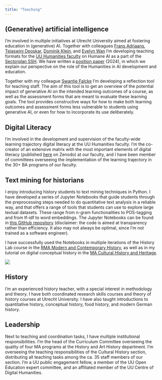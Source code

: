 ```yaml
---
title: "Teaching"
---
```


## (Generative) artificial intelligence

I'm involved in multiple initiatives at Utrecht University aimed at fostering education in (generative) AI. Together with colleagues [Frans Adriaans](https://www.uu.nl/staff/FWAdriaans){.external target="_blank"}, [Tejaswini Deoskar](https://www.uu.nl/staff/TDeoskar){.external target="_blank"}, [Dominik Klein](https://www.uu.nl/staff/DKlein){.external target="_blank"}, and [Evelyn Wan](https://www.uu.nl/staff/PYWan){.external target="_blank"} I'm developing teaching formats for the [UU Humanities faculty](https://www.uu.nl/en/organisation/faculty-of-humanities){.external target="_blank"} on Humane AI as a part of the [Sectorplan SSH](https://www.sectorplan-ssh.nl/){.external target="_blank"}. We have written a [position paper](documents/HumaneAI-positionpaper-Draft1.0.pdf) (2024), in which we explain our perspective on the role of the Humanities in AI development and education.

Together with my colleague [Swantje Falcke](https://www.uu.nl/staff/SFalcke){.external target="_blank"} I'm developing a reflection tool for teaching staff. The aim of this tool is to get an overview of the potential impact of generative AI on the intended learning outcomes of a course, as well as the assessment forms that are meant to evaluate these learning goals. The tool provides constructive ways for how to make both learning outcomes and assessment forms less vulnerable to students using generative AI, or even for how to incorporate its use deliberately.

## Digital Literacy

I'm involved in the development and supervision of the faculty-wide learning trajectory digital literacy at the UU Humanities faculty. I'm the co-creator of an extensive matrix with the most important elements of digital literacy (published [here](https://zenodo.org/records/14056709){.external target="_blank"} on Zenodo) at our faculty, and I have been member of committees overseeing the implementation of the learning trajectory in the 30+ BA programs of our faculty.

## Text mining for historians

I enjoy introducing history students to text mining techniques in Python. I have developed a series of Jupyter Notebooks that guide students through the preprocessing steps needed to do quantitative text analysis in a reliable way, and that offers a range of tools that students can use to explore large textual datasets. These range from n-gram functionalities to POS-tagging and from tf-idf to word embeddings. The Jupyter Notebooks can be found in [this GitHub repository](https://github.com/PimHuijnen/QTA){.external target="_blank"} (disclaimer: the code is aimed at transparency rather than efficiency. It also may not always be optimal, since I'm not trained as a software engineer). 

I have successfully used the Notebooks in multiple iterations of the History Lab course in the [RMA Modern and Contemporary History](https://www.uu.nl/en/masters/modern-and-contemporary-history/study-programme){.external target="_blank"}, as well as in my tutorial on digital conceptual history in the [MA Cultural History and Heritage](https://www.uu.nl/en/masters/cultural-history-and-heritage){.external target="_blank"}.

![](images/textmining.png){fig-align="left"}

## History

I'm an experienced history teacher, with a special interest in methodology and theory. I have both coordinated research skills courses and theory of history courses at Utrecht University. I have also taught introductions to quantitative history, conceptual history, food history, and modern German history.

## Leadership

Next to teaching and coordination tasks, I have multiple institutional responsibilities. I'm the head of the Curriculum Committee overseeing the quality of four MA programs at the History and Art History department. I'm overseeing the teaching responsibilities of the Cultural History section, distributing all teaching tasks among the ca. 35 staff members of our section. I'm a UU public engagement fellow, a member of the UU Open Education expert committee, and an affiliated member of the UU Centre of Digital Humanities.